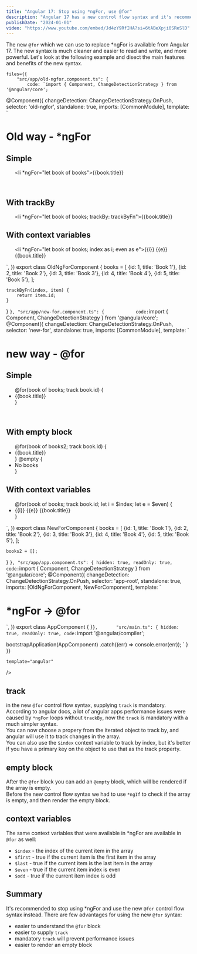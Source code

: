 ```yaml
---
title: "Angular 17: Stop using *ngFor, use @for"
description: "Angular 17 has a new control flow syntax and it's recommended to stop using *ngFor, and use @for instead."
publishDate: "2024-01-01"
video: "https://www.youtube.com/embed/Jd4zY9RfIHA?si=6tABeXpji0SReSlD"
---
```


The new `@for` which we can use to replace *ngFor is available from Angular 17.
The new syntax is much cleaner and easier to read and write, and more powerful.
Let's look at the following example and disect the main features and benefits of the new syntax.

<div className="mt-5">
<Sandpack 
	customSetup={{ 
		dependencies: { 			
			"@angular/core": "^17.0.0",
			"@angular/platform-browser": "^17.0.0",
			"@angular/platform-browser-dynamic": "^17.0.0",
			"@angular/common": "^17.0.0",
			"@angular/compiler": "^17.0.0"			
		}
	}}
	
	files={{
		"src/app/old-ngfor.component.ts": {			
			code: `import { Component, ChangeDetectionStrategy } from '@angular/core';
@Component({
	changeDetection: ChangeDetectionStrategy.OnPush,
	selector: 'old-ngfor',
	standalone: true,
	imports: [CommonModule],
	template: \`
		<h1>Old way - *ngFor</h1>
		<h2>Simple</h2>
		<ul>
			<li *ngFor="let book of books">{{book.title}}</li>
		</ul>	
		<h2>With trackBy</h2>
		<ul>
			<li *ngFor="let book of books; trackBy: trackByFn">{{book.title}}</li>
		</ul>
		<h2>With context variables</h2>
		<ul>
			<li *ngFor="let book of books; index as i; even as e">{{i}} {{e}} {{book.title}}</li>
		</ul>
	\`,
})
export class OldNgForComponent {
	books = [
    {id: 1, title: 'Book 1'},
    {id: 2, title: 'Book 2'},
    {id: 3, title: 'Book 3'},
    {id: 4, title: 'Book 4'},
    {id: 5, title: 'Book 5'},
  ];
	
	trackByFn(index, item) {
		return item.id;		
	}
}
`
		},
		"src/app/new-for.component.ts": {			
			code: `import { Component, ChangeDetectionStrategy } from '@angular/core';
@Component({
	changeDetection: ChangeDetectionStrategy.OnPush,
	selector: 'new-for',
	standalone: true,
	imports: [CommonModule],
	template: \`
		<h1>new way - &#64;for</h1>	
		<h2>Simple</h2>
		<ul>
		@for(book of books; track book.id) {
			<li>{{book.title}}</li>	
		}
		</ul>	
		<h2>With empty block</h2>
		<ul>
		@for(book of books2; track book.id) {
			<li>{{book.title}}</li>	
		}
		@empty {
			<li>No books</li>
		}
		</ul>
		<h2>With context variables</h2>
		<ul>
		@for(book of books; track book.id; let i = $index; let e = $even) {
			<li>{{i}} {{e}} {{book.title}}</li>	
		}
		</ul>
	\`,
})
export class NewForComponent {
	books = [
    {id: 1, title: 'Book 1'},
    {id: 2, title: 'Book 2'},
    {id: 3, title: 'Book 3'},
    {id: 4, title: 'Book 4'},
    {id: 5, title: 'Book 5'},
  ];
	
	books2 = [];
}
`
		},
		"src/app/app.component.ts": {
			hidden: true,
			readOnly: true,
			code: `import { Component, ChangeDetectionStrategy } from '@angular/core';
@Component({
  changeDetection: ChangeDetectionStrategy.OnPush,
  selector: 'app-root',
  standalone: true,
  imports: [OldNgForComponent, NewForComponent],
  template: \`
    <h1>*ngFor -> &#64;for</h1>
		<old-ngfor></old-ngfor>
		<new-for></new-for>
  \`,
})
export class AppComponent {	
}`
		},		
		"src/main.ts": {
			hidden: true,
			readOnly: true,
			code: `import '@angular/compiler';

bootstrapApplication(AppComponent)
  .catch((err) => console.error(err));
`
		}	
	}}
	
	template="angular" 
/>
</div>

## track

in the new `@for` control flow syntax, supplying `track` is mandatory. According to angular docs, a lot of angular apps performance issues were caused by `*ngFor` loops without `trackBy`, now the `track` is mandatory with a much simpler syntax.  
You can now choose a propery from the iterated object to track by, and angular will use it to track changes in the array.  
You can also use the `$index` context variable to track by index, but it's better if you have a primary key on the object to use that as the track property.

## empty block

After the `@for` block you can add an `@empty` block, which will be rendered if the array is empty.  
Before the new control flow syntax we had to use `*ngIf` to check if the array is empty, and then render the empty block.

## context variables

The same context variables that were available in *ngFor are available in `@for` as well:
- `$index` - the index of the current item in the array
- `$first` - true if the current item is the first item in the array
- `$last` - true if the current item is the last item in the array
- `$even` - true if the current item index is even
- `$odd` - true if the current item index is odd

## Summary

It's recommended to stop using *ngFor and use the new `@for` control flow syntax instead. There are few advantages for using the new `@for` syntax:
- easier to understand the `@for` block
- easier to supply `track`
- mandatory `track` will prevent performance issues
- easier to render an empty block

